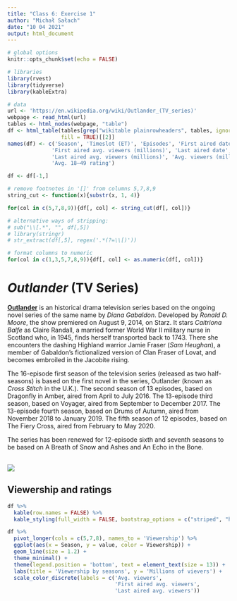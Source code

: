 ```yaml
---
title: "Class 6: Exercise 1"
author: "Michał Sałach"
date: "10 04 2021"
output: html_document
---
```


```r

# global options
knitr::opts_chunk$set(echo = FALSE)

# libraries
library(rvest)
library(tidyverse)
library(kableExtra)

# data
url <- 'https://en.wikipedia.org/wiki/Outlander_(TV_series)'
webpage <- read_html(url)
tables <- html_nodes(webpage, "table")
df <- html_table(tables[grep("wikitable plainrowheaders", tables, ignore.case = TRUE)],
                 fill = TRUE)[[2]]
names(df) <- c('Season', 'Timeslot (ET)', 'Episodes', 'First aired date', 
              'First aired avg. viewers (millions)', 'Last aired date',
              'Last aired avg. viewers (millions)', 'Avg. viewers (millions)',
              'Avg. 18–49 rating')

df <- df[-1,]

# remove footnotes in '[]' from columns 5,7,8,9
string_cut <- function(x){substr(x, 1, 4)}

for(col in c(5,7,8,9)){df[, col] <- string_cut(df[, col])}

# alternative ways of stripping:
# sub("\\[.*", "", df[,5])  
# library(stringr)
# str_extract(df[,5], regex('.*(?=\\[)')) 

# format columns to numeric
for(col in c(1,3,5,7,8,9)){df[, col] <- as.numeric(df[, col])}

```

# *Outlander* (TV Series)

[**Outlander**](https://en.wikipedia.org/wiki/Outlander_(TV_series)) is an historical drama television series based on the ongoing novel series of the same name by *Diana Gabaldon*. Developed by *Ronald D. Moore*, the show premiered on August 9, 2014, on Starz. It stars *Caitriona Balfe* as Claire Randall, a married former World War II military nurse in Scotland who, in 1945, finds herself transported back to 1743. There she encounters the dashing Highland warrior Jamie Fraser (*Sam Heughan*), a member of Gabaldon's fictionalized version of Clan Fraser of Lovat, and becomes embroiled in the Jacobite rising.

The 16-episode first season of the television series (released as two half-seasons) is based on the first novel in the series, Outlander (known as *Cross Stitch* in the U.K.). The second season of 13 episodes, based on Dragonfly in Amber, aired from April to July 2016. The 13-episode third season, based on Voyager, aired from September to December 2017. The 13-episode fourth season, based on Drums of Autumn, aired from November 2018 to January 2019. The fifth season of 12 episodes, based on The Fiery Cross, aired from February to May 2020.

The series has been renewed for 12-episode sixth and seventh seasons to be based on A Breath of Snow and Ashes and An Echo in the Bone. 

<br>
![](https://pitlochryscotland.files.wordpress.com/2014/11/outlander-characters-with-text.jpg)
<br>

## Viewership and ratings

```r

df %>% 
  kable(row.names = FALSE) %>% 
  kable_styling(full_width = FALSE, bootstrap_options = c("striped", "hover", "condensed"))

```

``` r

df %>%
  pivot_longer(cols = c(5,7,8), names_to = 'Viewership') %>% 
  ggplot(aes(x = Season, y = value, color = Viewership)) +
  geom_line(size = 1.2) +
  theme_minimal() +
  theme(legend.position = 'bottom', text = element_text(size = 13)) +
  labs(title = 'Viewership by seasons', y = 'Millions of vievers') +
  scale_color_discrete(labels = c('Avg. viewers',
                                  'First aired avg. viewers',
                                  'Last aired avg. viewers'))

```